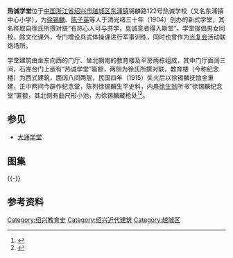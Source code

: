 {{文物保护单位
| 级别 = 省级
| 省名 = 浙江省
| 名称 = 热诚学堂旧址
| 图片 = [[File:Recheng_school_01_2015-04.JPG|260px]]<br><small>门厅，2015年4月</small>
| 编号 = 6-288
| 分类 = 近现代重要史迹及代表性建筑
| 时代 = 清、民国
| 所在 = [[绍兴市|绍兴市]][[越城区|越城区]]（公布时属绍兴县）
| 登录 = 2011年1月
}} 
'''热诚学堂'''位于[[中国|中国]][[浙江省|浙江省]][[绍兴市|绍兴市]][[越城区|越城区]][[东浦镇|东浦镇]]锡麟路122号热诚学校（又名东浦镇中心小学），为[[徐锡麟|徐锡麟]]、[[陈子英|陈子英]]等人于清光绪三十年（1904）创办的新式学堂，其名称取自徐氏所撰对联“有热心人可与共学，具诚意者得入斯堂”。学堂提倡男女同校，除文化课外，专门增设兵式体操课进行军事训练，同时也曾作为[[光复会|光复会]]活动联络场所。

学堂建筑由坐东向西的门厅、坐北朝南的教育楼及平房两栋组成，其中门厅面阔三间，石库台门上嵌有“热诚学堂”匾额，两侧为徐氏所撰对联，教育楼（今称纪念楼）为西式建筑，面阔八间两层，民国四年（1915）失火后以徐锡麟抚恤金重建，正中两间今辟作纪念堂，陈列徐锡麟生平史料，内悬[[徐生翁|徐生翁]]所书“徐锡麟纪念堂”匾额，其北侧有曲尺形小池，为徐锡麟藏枪处<ref>{{cite web|url=http://www.sx.gov.cn/col/col1403/index.html|title=《绍兴市志·第三十五卷 文物古迹·第三章 近现代革命遗迹》|accessdate=2015-04-23|work=|publisher=绍兴市政府|archive-url=https://web.archive.org/web/20180101194707/http://www.sx.gov.cn/col/col1403/index.html|archive-date=2018-01-01|dead-url=yes}}</ref><ref>{{cite web|url=http://www.qnsb.com/fzepaper/site1/qnsb/html/2011-08/18/content_335386.htm|title=《热诚学堂简介》|accessdate=2015-04-23|work=|publisher=青年时报|archive-date=2016-03-04|archive-url=https://web.archive.org/web/20160304212113/http://www.qnsb.com/fzepaper/site1/qnsb/html/2011-08/18/content_335386.htm|dead-url=no}}</ref>。
==参见==
*[[大通学堂|大通学堂]]
==图集==
{{multiple image
|align  = left
|width = 240
|image1 = Recheng School 05 2015-04.JPG
|caption1 = 门厅西面
|image2 = Recheng School 07 2015-04.JPG
|caption2 = 教育楼西面
|image3 = Recheng School 10 2015-04.JPG
|caption3 = 教育楼北面及曲尺形小池
}}
{{-}}
==参考资料==
{{reflist|2}}
{{zhejiang-stub}}
{{DEFAULTSORT:R}}
{{commons category|Recheng School}}
{{绍兴市境内的浙江省文物保护单位}}
[[Category:绍兴教育史|Category:绍兴教育史]]
[[Category:绍兴近代建筑|Category:绍兴近代建筑]]
[[Category:越城区|Category:越城区]]